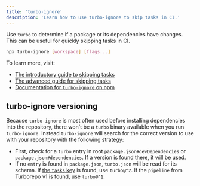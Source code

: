 ```yaml
---
title: 'turbo-ignore'
description: 'Learn how to use turbo-ignore to skip tasks in CI.'
---
```


Use `turbo` to determine if a package or its dependencies have changes. This can be useful for quickly skipping tasks in CI.

```bash title="Terminal"
npx turbo-ignore [workspace] [flags...]
```

To learn more, visit:

- [The introductory guide to skipping tasks](/repo/docs/crafting-your-repository/constructing-ci#skipping-tasks-and-other-unnecessary-work)
- [The advanced guide for skipping tasks](/repo/docs/guides/skipping-tasks)
- [Documentation for `turbo-ignore` on npm](https://www.npmjs.com/package/turbo-ignore)

## turbo-ignore versioning

Because `turbo-ignore` is most often used before installing dependencies into the repository, there won't be a `turbo` binary available when you run `turbo-ignore`. Instead `turbo-ignore` will search for the correct version to use with your repository with the following strategy:

- First, check for a `turbo` entry in root `package.json#devDependencies` or `package.json#dependencies`. If a version is found there, it will be used.
- If no `entry` is found in `package.json`, `turbo.json` will be read for its schema. If [the `tasks` key](/repo/docs/reference/configuration#tasks) is found, use `turbo@^2`. If the `pipeline` from Turborepo v1 is found, use `turbo@^1`.
